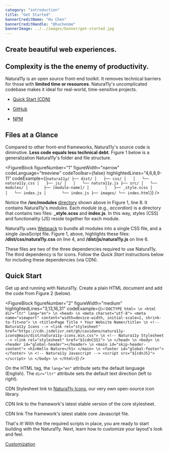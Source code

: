 ```yaml
---
category: "introduction"
title: "Get Started"
bannerCreditName: "Hu Chen"
bannerCreditHandle: "@huchenme"
bannerImage: ../../images/banner/get-started.jpg
---
```



<TextBlock>

<h2 className="h1">
    Create beautiful web experiences.
</h2>

<h2 className="h1 display-none">
    Complexity is the the enemy of productivity.
</h2>

Natura11y is an open source front-end toolkit. It removes technical barriers for those with **limited time or resources**. Natura11y's uncomplicated codebase makes it ideal for real-world, time-sensitive projects. 

<ul>
    <li>
        <p>        
            <a href="#quick-start">
                Quick Start (CDN)
            </a>
        </p>
    </li>
    <li>
        <p>        
            <a href="https://github.com/cavidano/natura11y" target="_blank">
                GitHub
            </a>
        </p>
    </li>
    <li>
        <p>        
            <a href="https://www.npmjs.com/package/natura11y" target="_blank">
                NPM
            </a>
        </p>
    </li>
</ul>

</TextBlock>

<Divider id="files-at-a-glance" />

<TextBlock>

## Files at a Glance

Compared to other front-end frameworks, Natura11y's source code is diminutive. **Less code equals less technical debt**. Figure 1 below is a generalization Natura11y's folder and file structure.

</TextBlock>

<FigureBlock 
    figureNumber="1"
    figureWidth="narrow"
    codeLanguage="treeview"
    codeToolbar={false}
    highlightedLines="4,6,8,9-11"
    codeExample={(`
    natura11y/
    ├── dist/
    │   ├── css/
    │   │   └── natura11y.css
    │   ├── js/
    │   │   └── natura11y.js
    ├── src/
    │   └── modules/
    │       ├── [module-name]/
    │       │   ├── _style.scss
    │       │   └── index.js
    │       └── index.js
    ├── images/
    └── index.html
    `)}
/>

<TextBlock>

Notice the **/src/modules** <a href="https://github.com/cavidano/natura11y/tree/main/src/modules" target="_blank">directory</a> shown above in Figure 1, line 8. It contains Natura11y's *modules*. Each *module* (e.g., *accordion*) is a directory that contains two files: **_style.scss** and **index.js**. In this way, styles (CSS) and functionality (JS) reside together for each module.

Natura11y uses <a href="https://webpack.js.org/" target="_blank">Webpack</a> to bundle all modules into a single CSS file, and a single JavaScript file. Figure 1, above, highlights these files: **/dist/css/natura11y.css** on line 4, and **/dist/js/natura11y.js** on line 6.

These files are two of the three dependencies required to use Natura11y. The third dependency is for icons. Follow the *Quick Start* instructions below for including these dependencies (via CDN).

</TextBlock>

<Divider id="quick-start" />

<TextBlock>

## Quick Start

Get up and running with Natura11y. Create a plain HTML document and add the code from Figure 2 (below).

</TextBlock>

<FigureBlock 
    figureNumber="2"
    figureWidth="medium"
    highlightedLines="3,13,16,31"
    codeExample={(`
    <!DOCTYPE html> \n
    <html dir="ltr" lang="en"> \n
        <head> \n
            <meta charset="utf-8">
            <meta name="viewport" content="width=device-width, initial-scale=1, shrink-to-fit=no"> \n
            <title>Page Title • Your Website Name</title> \n
            <!-- Natura11y Icons -->
            <link rel="stylesheet" href="https://cdn.jsdelivr.net/gh/cavidano/natura11y-icons@main/dist/natura11y-icons.min.css"> \n
            <!-- Natura11y Stylesheet -->
            <link rel="stylesheet" href="${cdnCSS}"> \n
        </head> \n
        <body> \n
            <header id="global-header"></header> \n
            <main id="skip-header-content">
                <h1>Hello Nature</h1>
            </main> \n
            <footer id="global-footer"></footer> \n
            <!-- Natura11y Javascript -->
            <script src="${cdnJS}"></script> \n
        </body> \n
    </html>
    `)}
/>

<TableLineDescBlock targetFigure="2">

<TableLineDescRow lines="3">

On the HTML tag, the `lang="en"` attribute sets the default language (English). The `dir="ltr"` attribute sets the default text direction (left to right).

</TableLineDescRow>

<TableLineDescRow lines="13">

CDN Stylesheet link to <a href="/icons">Natura11y Icons</a>, our very own open-source icon library.

</TableLineDescRow>

<TableLineDescRow lines="16">

CDN link to the framework's latest stable version of the core stylesheet.

</TableLineDescRow>

<TableLineDescRow lines="31">

CDN link The framework's latest stable core Javascript file.

</TableLineDescRow>

</TableLineDescBlock>

<TextBlock>

That's it! With the the required scripts in place, you are ready to start building with the Natura11y. Next, learn how to customize your layout's look and feel.

</TextBlock>

<div className="container narrow margin-y-4">
    <a className="button button--has-icon theme-primary" href="/docs/customization">
        <span className="button__text">Customization</span>
        <span className="icon icon-arrow-right" aria-hidden="true"></span>
    </a>
</div>